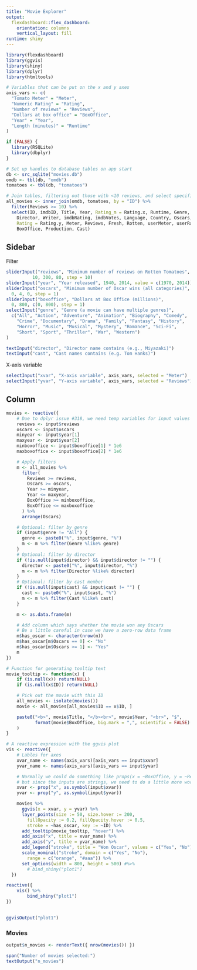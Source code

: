 ```yaml
---
title: "Movie Explorer"
output: 
  flexdashboard::flex_dashboard:
    orientation: columns
    vertical_layout: fill
runtime: shiny     
---
```



```r
library(flexdashboard)
library(ggvis)
library(shiny)
library(dplyr)
library(htmltools)

# Variables that can be put on the x and y axes
axis_vars <- c(
  "Tomato Meter" = "Meter",
  "Numeric Rating" = "Rating",
  "Number of reviews" = "Reviews",
  "Dollars at box office" = "BoxOffice",
  "Year" = "Year",
  "Length (minutes)" = "Runtime"
)

if (FALSE) {
  library(RSQLite)
  library(dbplyr)
}

# Set up handles to database tables on app start
db <- src_sqlite("movies.db")
omdb <- tbl(db, "omdb")
tomatoes <- tbl(db, "tomatoes")

# Join tables, filtering out those with <10 reviews, and select specified columns
all_movies <- inner_join(omdb, tomatoes, by = "ID") %>%
  filter(Reviews >= 10) %>%
  select(ID, imdbID, Title, Year, Rating_m = Rating.x, Runtime, Genre, Released,
    Director, Writer, imdbRating, imdbVotes, Language, Country, Oscars,
    Rating = Rating.y, Meter, Reviews, Fresh, Rotten, userMeter, userRating, userReviews,
    BoxOffice, Production, Cast)

```

Sidebar {.sidebar}
--------------------------------------------------------------

Filter

```r
sliderInput("reviews", "Minimum number of reviews on Rotten Tomatoes",
          10, 300, 80, step = 10)
sliderInput("year", "Year released", 1940, 2014, value = c(1970, 2014))
sliderInput("oscars", "Minimum number of Oscar wins (all categories)",
  0, 4, 0, step = 1)
sliderInput("boxoffice", "Dollars at Box Office (millions)",
  0, 800, c(0, 800), step = 1)
selectInput("genre", "Genre (a movie can have multiple genres)",
  c("All", "Action", "Adventure", "Animation", "Biography", "Comedy",
    "Crime", "Documentary", "Drama", "Family", "Fantasy", "History",
    "Horror", "Music", "Musical", "Mystery", "Romance", "Sci-Fi",
    "Short", "Sport", "Thriller", "War", "Western")
)

textInput("director", "Director name contains (e.g., Miyazaki)")
textInput("cast", "Cast names contains (e.g. Tom Hanks)")
```

X-axis variable

```r
selectInput("xvar", "X-axis variable", axis_vars, selected = "Meter")
selectInput("yvar", "Y-axis variable", axis_vars, selected = "Reviews")
```


Column
--------------------------------------------------------------

```r
movies <- reactive({
    # Due to dplyr issue #318, we need temp variables for input values
    reviews <- input$reviews
    oscars <- input$oscars
    minyear <- input$year[1]
    maxyear <- input$year[2]
    minboxoffice <- input$boxoffice[1] * 1e6
    maxboxoffice <- input$boxoffice[2] * 1e6

    # Apply filters
    m <- all_movies %>%
      filter(
        Reviews >= reviews,
        Oscars >= oscars,
        Year >= minyear,
        Year <= maxyear,
        BoxOffice >= minboxoffice,
        BoxOffice <= maxboxoffice
      ) %>%
      arrange(Oscars)

    # Optional: filter by genre
    if (input$genre != "All") {
      genre <- paste0("%", input$genre, "%")
      m <- m %>% filter(Genre %like% genre)
    }
    # Optional: filter by director
    if (!is.null(input$director) && input$director != "") {
      director <- paste0("%", input$director, "%")
      m <- m %>% filter(Director %like% director)
    }
    # Optional: filter by cast member
    if (!is.null(input$cast) && input$cast != "") {
      cast <- paste0("%", input$cast, "%")
      m <- m %>% filter(Cast %like% cast)
    }

    m <- as.data.frame(m)

    # Add column which says whether the movie won any Oscars
    # Be a little careful in case we have a zero-row data frame
    m$has_oscar <- character(nrow(m))
    m$has_oscar[m$Oscars == 0] <- "No"
    m$has_oscar[m$Oscars >= 1] <- "Yes"
    m
})

# Function for generating tooltip text
movie_tooltip <- function(x) {
    if (is.null(x)) return(NULL)
    if (is.null(x$ID)) return(NULL)

    # Pick out the movie with this ID
    all_movies <- isolate(movies())
    movie <- all_movies[all_movies$ID == x$ID, ]

    paste0("<b>", movie$Title, "</b><br>", movie$Year, "<br>", "$",
           format(movie$BoxOffice, big.mark = ",", scientific = FALSE)
    )
}

# A reactive expression with the ggvis plot
vis <- reactive({
    # Lables for axes
    xvar_name <- names(axis_vars)[axis_vars == input$xvar]
    yvar_name <- names(axis_vars)[axis_vars == input$yvar]

    # Normally we could do something like props(x = ~BoxOffice, y = ~Reviews),
    # but since the inputs are strings, we need to do a little more work.
    xvar <- prop("x", as.symbol(input$xvar))
    yvar <- prop("y", as.symbol(input$yvar))

    movies %>%
      ggvis(x = xvar, y = yvar) %>%
      layer_points(size := 50, size.hover := 200,
        fillOpacity := 0.2, fillOpacity.hover := 0.5,
        stroke = ~has_oscar, key := ~ID) %>%
      add_tooltip(movie_tooltip, "hover") %>%
      add_axis("x", title = xvar_name) %>%
      add_axis("y", title = yvar_name) %>%
      add_legend("stroke", title = "Won Oscar", values = c("Yes", "No")) %>%
      scale_nominal("stroke", domain = c("Yes", "No"),
        range = c("orange", "#aaa")) %>%
      set_options(width = 800, height = 500) #%>% 
        # bind_shiny("plot1")
  })

reactive({
    vis() %>%
        bind_shiny("plot1")    
})

  
ggvisOutput("plot1")
```


### Movies

```r
output$n_movies <- renderText({ nrow(movies()) })

span("Number of movies selected:")
textOutput("n_movies")
```


